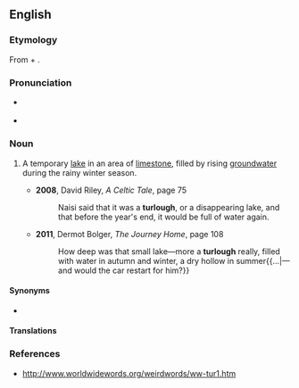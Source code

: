 ==English==
{{was wotd|2013|November|8}}
{{wikipedia|Turlough (lake)}}

===Etymology===
From {{etyl|ga|en}} {{m|ga|tur||dry}} + {{m|ga|loch||lake}}.

===Pronunciation===
* {{a|UK}} {{IPA|/ˈtɜː.lɒx/|lang=en}}
* {{hyphenation|tur|lough|lang=en}}

===Noun===
{{en-noun}}

# {{lb|en|Ireland}} A temporary [[lake]] in an area of [[limestone]], filled by rising [[groundwater]] during the rainy winter season.
#* '''2008''', David Riley, ''A Celtic Tale'', page 75
#*: Naisi said that it was a '''turlough''', or a disappearing lake, and that before the year's end, it would be full of water again.
#* '''2011''', Dermot Bolger, ''The Journey Home'', page 108
#*: How deep was that small lake—more a '''turlough''' really, filled with water in autumn and winter, a dry hollow in summer{{...|—and would the car restart for him?}}

====Synonyms====
* {{sense|temporary lake}} {{l|en|vernal pool}}

====Translations====
{{trans-top|temporary lake}}
{{trans-mid}}
{{trans-bottom}}

===References===
* http://www.worldwidewords.org/weirdwords/ww-tur1.htm